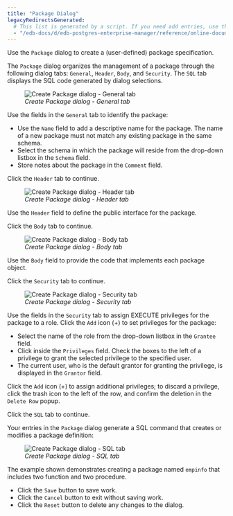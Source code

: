 ```yaml
---
title: "Package Dialog"
legacyRedirectsGenerated:
  # This list is generated by a script. If you need add entries, use the `legacyRedirects` key.
  - "/edb-docs/d/edb-postgres-enterprise-manager/reference/online-documentation/8.0/package_dialog.html"
---
```


<div id="package_dialog" class="registered_link"></div>

Use the `Package` dialog to create a (user-defined) package specification.

The `Package` dialog organizes the management of a package through the following dialog tabs: `General`, `Header`, `Body`, and `Security`. The `SQL` tab displays the SQL code generated by dialog selections.

<figure><img src="../../images/package_general.png" class="align-center" alt="Create Package dialog - General tab" /><figcaption aria-hidden="true"><em>Create Package dialog - General tab</em></figcaption></figure>

Use the fields in the `General` tab to identify the package:

-   Use the `Name` field to add a descriptive name for the package. The name of a new package must not match any existing package in the same schema.
-   Select the schema in which the package will reside from the drop-down listbox in the `Schema` field.
-   Store notes about the package in the `Comment` field.

Click the `Header` tab to continue.

<figure><img src="../../images/package_header.png" class="align-center" alt="Create Package dialog - Header tab" /><figcaption aria-hidden="true"><em>Create Package dialog - Header tab</em></figcaption></figure>

Use the `Header` field to define the public interface for the package.

Click the `Body` tab to continue.

<figure><img src="../../images/package_body.png" class="align-center" alt="Create Package dialog - Body tab" /><figcaption aria-hidden="true"><em>Create Package dialog - Body tab</em></figcaption></figure>

Use the `Body` field to provide the code that implements each package object.

Click the `Security` tab to continue.

<figure><img src="../../images/package_security.png" class="align-center" alt="Create Package dialog - Security tab" /><figcaption aria-hidden="true"><em>Create Package dialog - Security tab</em></figcaption></figure>

Use the fields in the `Security` tab to assign EXECUTE privileges for the package to a role. Click the `Add` icon (+) to set privileges for the package:

-   Select the name of the role from the drop-down listbox in the `Grantee` field.
-   Click inside the `Privileges` field. Check the boxes to the left of a privilege to grant the selected privilege to the specified user.
-   The current user, who is the default grantor for granting the privilege, is displayed in the `Grantor` field.

Click the `Add` icon (+) to assign additional privileges; to discard a privilege, click the trash icon to the left of the row, and confirm the deletion in the `Delete Row` popup.

Click the `SQL` tab to continue.

Your entries in the `Package` dialog generate a SQL command that creates or modifies a package definition:

<figure><img src="../../images/package_sql.png" class="align-center" alt="Create Package dialog - SQL tab" /><figcaption aria-hidden="true"><em>Create Package dialog - SQL tab</em></figcaption></figure>

The example shown demonstrates creating a package named `empinfo` that includes two function and two procedure.

-   Click the `Save` button to save work.
-   Click the `Cancel` button to exit without saving work.
-   Click the `Reset` button to delete any changes to the dialog.
